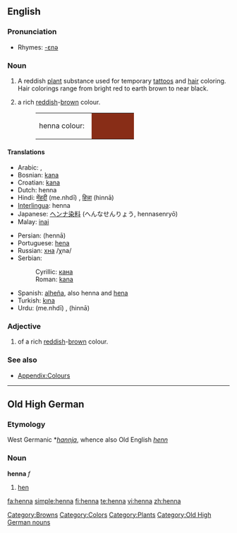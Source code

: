 {{see|Henna}}
{{wikipedia}}
==English==

===Pronunciation===
*Rhymes: [[Rhymes:English:-ɛnə|-ɛnə]]

===Noun===
{{en-noun}}

# A reddish [[plant]] substance used for temporary [[tattoo]]s and [[hair]] coloring. Hair colorings range from bright red to earth brown to near black.
# {{colour}} a rich [[red]]dish-[[brown]] colour.
#:<table><tr><td>henna colour: &nbsp;</td><td bgcolor="#882D17" width="80">&nbsp; </td></tr></table>

====Translations====
{{trans-top|dye}}
*Arabic: {{Arab|[[حنة]]}}, {{Arab|[[حناء|حِنَّاء]]}}
*Bosnian: [[kana]] {{f}}
*Croatian: [[kana]] {{f}}
*Dutch: henna
*Hindi: [[मेंहदी]] (me.nhdī) {{f}}, [[हिन्ना]] (hinnā) {{f}}
*[[Interlingua]]: henna
*Japanese: [[ヘンナ]][[染料]] (へんなせんりょう, hennasenryō)
*Malay: [[inai]]
{{trans-mid}}
*Persian: {{fa-Arab|[[حنا]]}} (hennā)
*Portuguese: [[hena]]
*Russian: [[хна]] /χna/ {{f}}
*Serbian:
*:Cyrillic: [[кана]] {{f}}
*:Roman: [[kana]] {{f}}
*Spanish: [[alheña]], also henna and [[hena]]
*Turkish: [[kına]]
*Urdu: {{ur-Arab|[[مینہدی]]}} (me.nhdī) {{f}}, {{ur-Arab|[[حنا]]}} (hinnā) {{f}}
{{trans-bottom}}

{{trans-top|colour}}
{{trans-mid}}
{{trans-bottom}}

===Adjective===
{{en-adj|-}}

# {{colour}} of a rich [[red]]dish-[[brow]]n colour.

===See also===
*[[Wiktionary_Appendix:Colours|Appendix:Colours]]

[[Category:Browns]]
[[Category:Colors]]
[[Category:Plants]]

----

==Old High German==

===Etymology===
West Germanic *''[[hannja]]'', whence also Old English ''[[henn]]''

===Noun===
'''henna''' ''f''

# [[hen]]

[[Category:Old High German nouns]]

[[fa:henna]]
[[simple:henna]]
[[fi:henna]]
[[te:henna]]
[[vi:henna]]
[[zh:henna]]